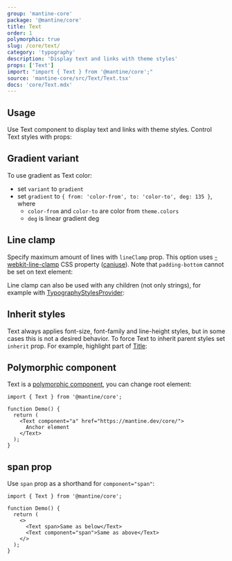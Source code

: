 ```yaml
---
group: 'mantine-core'
package: '@mantine/core'
title: Text
order: 1
polymorphic: true
slug: /core/text/
category: 'typography'
description: 'Display text and links with theme styles'
props: ['Text']
import: "import { Text } from '@mantine/core';"
source: 'mantine-core/src/Text/Text.tsx'
docs: 'core/Text.mdx'
---
```



## Usage

Use Text component to display text and links with theme styles. Control Text styles with props:

<Demo data={TextDemos.usage} />

## Gradient variant

To use gradient as Text color:

- set `variant` to `gradient`
- set `gradient` to `{ from: 'color-from', to: 'color-to', deg: 135 }`, where
  - `color-from` and `color-to` are color from `theme.colors`
  - `deg` is linear gradient deg

<Demo data={TextDemos.gradient} />

## Line clamp

Specify maximum amount of lines with `lineClamp` prop. This option uses [-webkit-line-clamp](https://developer.mozilla.org/en-US/docs/Web/CSS/-webkit-line-clamp)
CSS property ([caniuse](https://caniuse.com/css-line-clamp)). Note that `padding-bottom` cannot be set on text element:

<Demo data={TextDemos.linesConfigurator} />

Line clamp can also be used with any children (not only strings), for example with [TypographyStylesProvider](/core/typography-styles-provider/):

<Demo data={TextDemos.lineClamp} />

## Inherit styles

Text always applies font-size, font-family and line-height styles,
but in some cases this is not a desired behavior. To force Text to inherit parent
styles set `inherit` prop. For example, highlight part of [Title](/core/title/):

<Demo data={TextDemos.inherit} />

## Polymorphic component

Text is a [polymorphic component](/guides/polymorphic/), you can change root element:

```tsx
import { Text } from '@mantine/core';

function Demo() {
  return (
    <Text component="a" href="https://mantine.dev/core/">
      Anchor element
    </Text>
  );
}
```

## span prop

Use `span` prop as a shorthand for `component="span"`:

```tsx
import { Text } from '@mantine/core';

function Demo() {
  return (
    <>
      <Text span>Same as below</Text>
      <Text component="span">Same as above</Text>
    </>
  );
}
```
